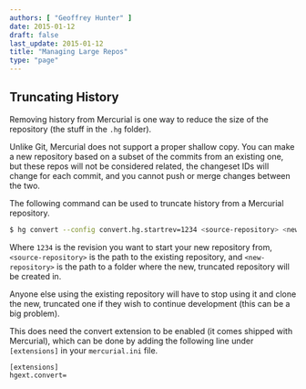 ```yaml
---
authors: [ "Geoffrey Hunter" ]
date: 2015-01-12
draft: false
last_update: 2015-01-12
title: "Managing Large Repos"
type: "page"
---
```


## Truncating History

Removing history from Mercurial is one way to reduce the size of the repository (the stuff in the `.hg` folder).

Unlike Git, Mercurial does not support a proper shallow copy. You can make a new repository based on a subset of the commits from an existing one, but these repos will not be considered related, the changeset IDs will change for each commit, and you cannot push or merge changes between the two.

The following command can be used to truncate history from a Mercurial repository.
    
```sh
$ hg convert --config convert.hg.startrev=1234 <source-repository> <new-repository>
```

Where `1234` is the revision you want to start your new repository from, `<source-repository>` is the path to the existing repository, and `<new-repository>` is the path to a folder where the new, truncated repository will be created in.

Anyone else using the existing repository will have to stop using it and clone the new, truncated one if they wish to continue development (this can be a big problem).

This does need the convert extension to be enabled (it comes shipped with Mercurial), which can be done by adding the following line under `[extensions]` in your `mercurial.ini` file.

```text
[extensions]
hgext.convert=
```